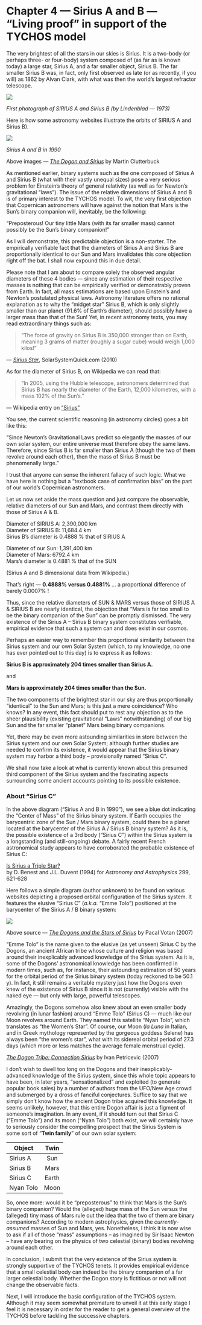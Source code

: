 Chapter 4 — Sirius A and B — “Living proof” in support of the TYCHOS model
==========================================================================

The very brightest of all the stars in our skies is Sirius. It is a two-body (or perhaps three- or four-body) system composed of (as far as is known today) a large star, Sirius A, and a far smaller object, Sirius B. The far smaller Sirius B was, in fact, only first observed as late (or as recently, if you will) as 1862 by Alvan Clark, with what was then the world’s largest refractor telescope.

[![](https://www.tychos.info/book_imagery/015_SiriusA_B_Lindenblad1973.jpg)](https://www.tychos.info/book_imagery/015_SiriusA_B_Lindenblad1973.jpg)

  

_First photograph of SIRIUS A and Sirius B (by Lindenblad — 1973)_

Here is how some astronomy websites illustrate the orbits of SIRIUS A and Sirius B).

[![](https://www.tychos.info/book_imagery/016_siriusAB.gif)](https://www.tychos.info/book_imagery/016_siriusAB.gif)

  

_Sirius A and B in 1990_

  

Above images — _[The Dogon and Sirius](https://www.tychos.info/citation/015A_Sirius.htm)_ by Martin Clutterbuck

As mentioned earlier, binary systems such as the one composed of Sirius A and Sirius B (what with their vastly unequal sizes) pose a very serious problem for Einstein’s theory of general relativity (as well as for Newton’s gravitational “laws”). The issue of the relative dimensions of Sirius A and B is of primary interest to the TYCHOS model. To wit, the very first objection that Copernican astronomers will have against the notion that Mars is the Sun’s binary companion will, inevitably, be the following:

“Preposterous! Our tiny little Mars (with its far smaller mass) cannot possibly be the Sun’s binary companion!”

As I will demonstrate, this predictable objection is a non-starter. The empirically verifiable fact that the diameters of Sirius A and Sirius B are proportionally identical to our Sun and Mars invalidates this core objection right off the bat. I shall now expound this in due detail.

Please note that I am about to compare solely the observed angular diameters of these 4 bodies — since any estimation of their respective masses is nothing that can be empirically verified or demonstrably proven from Earth. In fact, all mass estimations are based upon Einstein’s and Newton’s postulated physical laws. Astronomy literature offers no rational explanation as to why the “midget star” Sirius B, which is only slightly smaller than our planet (91.6% of Earth’s diameter), should possibly have a larger mass than that of the Sun! Yet, in recent astronomy texts, you may read extraordinary things such as:

> “The force of gravity on Sirius B is 350,000 stronger than on Earth, meaning 3 grams of matter (roughly a sugar cube) would weigh 1,000 kilos!”

— _[Sirius Star](https://www.tychos.info/citation/016A_Sirius-Star.htm)_, SolarSystemQuick.com (2010)

As for the diameter of Sirius B, on Wikipedia we can read that:

> “In 2005, using the Hubble telescope, astronomers determined that Sirius B has nearly the diameter of the Earth, 12,000 kilometres, with a mass 102% of the Sun’s.”

— Wikipedia entry on [“Sirius”](https://www.tychos.info/citation/_WIKIP-Feb-2017_Sirius.pdf)

You see, the current scientific reasoning (in astronomy circles) goes a bit like this:

“Since Newton’s Gravitational Laws predict so elegantly the masses of our own solar system, our entire universe must therefore obey the same laws. Therefore, since Sirius B is far smaller than Sirius A (though the two of them revolve around each other), then the mass of Sirius B must be phenomenally large.”

I trust that anyone can sense the inherent fallacy of such logic. What we have here is nothing but a “textbook case of confirmation bias” on the part of our world’s Copernican astronomers.

Let us now set aside the mass question and just compare the observable, relative diameters of our Sun and Mars, and contrast them directly with those of Sirius A & B.

Diameter of SIRIUS A: 2,390,000 km  
Diameter of SIRIUS B: 11,684.4 km  
Sirius B’s diameter is 0.4888 % that of SIRIUS A

Diameter of our Sun: 1,391,400 km  
Diameter of Mars: 6792.4 km  
Mars’s diameter is 0.4881 % that of the SUN

(Sirius A and B dimensional data from Wikipedia.)

That’s right — **0.4888% versus 0.4881%** … a proportional difference of barely 0.0007% !

Thus, since the relative diameters of SUN & MARS versus those of SIRIUS A & SIRIUS B are nearly identical, the objection that “Mars is far too small to be the binary companion of the Sun” can be promptly dismissed. The very existence of the Sirius A – Sirius B binary system constitutes verifiable, empirical evidence that such a system can and does exist in our cosmos.

Perhaps an easier way to remember this proportional similarity between the Sirius system and our own Solar System (which, to my knowledge, no one has ever pointed out to this day) is to express it as follows:

**Sirius B is approximately 204 times smaller than Sirius A.**

and

**Mars is approximately 204 times smaller than the Sun.**

The two components of the brightest star in our sky are thus proportionally “identical” to the Sun and Mars; is this just a mere coincidence? Who knows? In any event, this fact should put to rest any objection as to the sheer plausibility (existing gravitational “Laws” notwithstanding) of our big Sun and the far smaller “planet” Mars being binary companions.

Yet, there may be even more astounding similarities in store between the Sirius system and our own Solar System; although further studies are needed to confirm its existence, it would appear that the Sirius binary system may harbor a third body – provisionally named “Sirius C”.

We shall now take a look at what is currently known about this presumed third component of the Sirius system and the fascinating aspects surrounding some ancient accounts pointing to its possible existence.

### About “Sirius C”

In the above diagram (“Sirius A and B in 1990”), we see a blue dot indicating the “Center of Mass” of the Sirius binary system. If Earth occupies the barycentric zone of the Sun / Mars binary system, could there be a planet located at the barycenter of the Sirius A / Sirius B binary system? As it is, the possible existence of a 3rd body (“Sirius C”) within the Sirius system is a longstanding (and still-ongoing) debate. A fairly recent French astronomical study appears to have corroborated the probable existence of Sirius C:  

[Is Sirius a Triple Star?](https://www.tychos.info/citation/017A_Is-Sirius-Triple-Star.pdf)  
by D. Benest and J.L. Duvent (1994) for _Astronomy and Astrophysics_ 299, 621-628

Here follows a simple diagram (author unknown) to be found on various websites depicting a proposed orbital configuration of the Sirius system. It features the elusive “Sirius C” (_a.k.a._ “Emme Tolo”) positioned at the barycenter of the Sirius A / B binary system:

[![](https://www.tychos.info/book_imagery/017_Sirius_A_B_and_Emme.jpg)](https://www.tychos.info/book_imagery/017_Sirius_A_B_and_Emme.jpg)

  

Above source — _[The Dogons and the Stars of Sirius](https://www.tychos.info/citation/017B_Pacal-Dogon.htm)_ by Pacal Votan (2007)

“Emme Tolo” is the name given to the elusive (as yet unseen) Sirius C by the Dogons, an ancient African tribe whose culture and religion was based around their inexplicably advanced knowledge of the Sirius system. As it is, some of the Dogons’ astronomical knowledge has been confirmed in modern times, such as, for instance, their astounding estimation of 50 years for the orbital period of the Sirius binary system (today reckoned to be 50.1 y). In fact, it still remains a veritable mystery just how the Dogons even knew of the existence of Sirius B since it is not (currently) visible with the naked eye — but only with large, powerful telescopes.

Amazingly, the Dogons somehow also knew about an even smaller body revolving (in lunar fashion) around “Emme Tolo” (Sirius C) — much like our Moon revolves around Earth. They named this satellite “Nyan Tolo”, which translates as “the Women’s Star”. Of course, our Moon (_la Luna_ in Italian, and in Greek mythology represented by the gorgeous goddess Selene) has always been “the women’s star”, what with its sidereal orbital period of 27.3 days (which more or less matches the average female menstrual cycle).

_[The Dogon Tribe: Connection Sirius](https://www.tychos.info/citation/017C_Dogon-Sirius.htm)_ by Ivan Petricevic (2007)

I don’t wish to dwell too long on the Dogons and their inexplicably-advanced knowledge of the Sirius system, since this whole topic appears to have been, in later years, “sensationalized” and exploited (to generate popular book sales) by a number of authors from the UFO/New Age crowd and submerged by a dross of fanciful conjectures. Suffice to say that we simply don’t know how the ancient Dogon tribe acquired this knowledge. It seems unlikely, however, that this entire Dogon affair is just a figment of someone’s imagination. In any event, if it should turn out that Sirius C (“Emme Tolo”) and its moon (“Nyan Tolo”) both exist, we will certainly have to seriously consider the compelling prospect that the Sirius System is some sort of “**Twin family**” of our own solar system:

| Object   |      Twin     |
|----------|:-------------:|
| Sirius A | Sun           |
| Sirius B | Mars          |
| Sirius C | Earth         |
| Nyan Tolo| Moon          |

So, once more: would it be “preposterous” to think that Mars is the Sun’s binary companion? Would the (alleged) huge mass of the Sun versus the (alleged) tiny mass of Mars rule out the idea that the two of them are binary companions? According to modern astrophysics, given the _currently-assumed_ masses of Sun and Mars, yes. Nonetheless, I think it is now wise to ask if all of those “mass” assumptions – as imagined by Sir Isaac Newton – have any bearing on the physics of two celestial (binary) bodies revolving around each other.

In conclusion, I submit that the very existence of the Sirius system is strongly supportive of the TYCHOS tenets. It provides empirical evidence that a small celestial body can indeed be the binary companion of a far larger celestial body. Whether the Dogon story is fictitious or not will not change the observable facts.

Next, I will introduce the basic configuration of the TYCHOS system. Although it may seem somewhat premature to unveil it at this early stage I feel it is necessary in order for the reader to get a general overview of the TYCHOS before tackling the successive chapters.